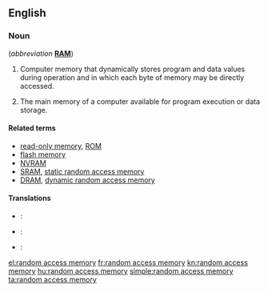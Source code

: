 ==English==
{{wikipedia}}

===Noun===
{{en-noun|-|head=[[random]] [[access]] [[memory]]}} (''abbreviation'' '''[[RAM]]''')

# {{context|electronics|lang=en}} Computer memory that dynamically stores program and data values during operation and in which each byte of memory may be directly accessed.
# {{context|computing|lang=en}} The main memory of a computer available for program execution or data storage.

====Related terms====
* [[read-only memory]], [[ROM]]
* [[flash memory]]
* [[NVRAM]]
* [[SRAM]], [[static random access memory]]
* [[DRAM]], [[dynamic random access memory]]

====Translations====
{{trans-top|computer memory that dynamically stores program and data values during operation and in which each byte of memory may be directly accessed}}
{{trans-mid}}
{{trans-bottom}}

{{trans-top|the main memory of a computer available for program execution or data storage}}
{{trans-mid}}
{{trans-bottom}}

{{checktrans-top}}
* {{ttbc|de}}: {{t+|de|Arbeitsspeicher|m}}
* {{ttbc|ga}}: {{t|ga|cuimhne randamrochtana|f}}
{{trans-mid}}
* {{ttbc|cy}}: {{t|cy|cof hapgyrch|m}}
{{trans-bottom}}

[[el:random access memory]]
[[fr:random access memory]]
[[kn:random access memory]]
[[hu:random access memory]]
[[simple:random access memory]]
[[ta:random access memory]]
